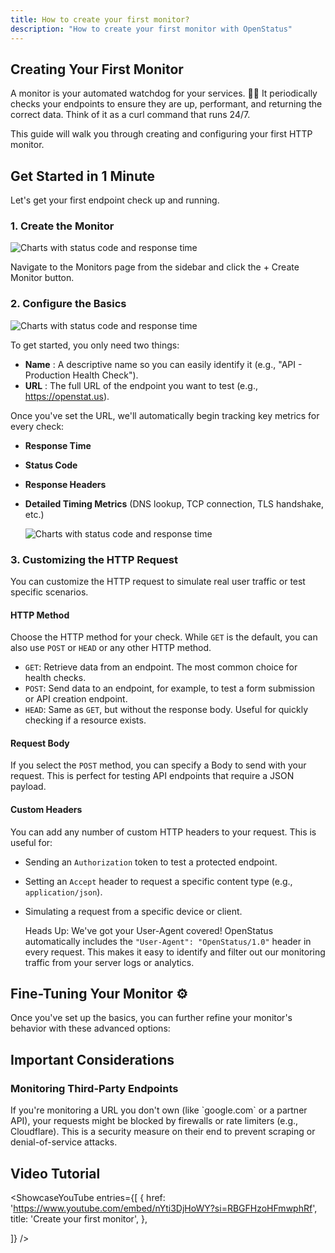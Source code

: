```yaml
---
title: How to create your first monitor?
description: "How to create your first monitor with OpenStatus"
---
```






## Creating Your First Monitor

A monitor is your automated watchdog for your services. 🕵️‍♀️ It periodically checks your endpoints to ensure they are up, performant, and returning the correct data. Think of it as a curl command that runs 24/7.

This guide will walk you through creating and configuring your first HTTP monitor.


## Get Started in 1 Minute

Let's get your first endpoint check up and running.

### 1. Create the Monitor

  <Image
    src={createMonitor}
    alt="Charts with status code and response time"
  />

Navigate to the Monitors page from the sidebar and click the + Create Monitor button.




### 2. Configure the Basics

  <Image
    src={createMonitor2}
    alt="Charts with status code and response time"
  />

To get started, you only need two things:
- **Name** : A descriptive name so you can easily identify it (e.g., "API - Production Health Check").
- **URL** : The full URL of the endpoint you want to test (e.g., https://openstat.us).

Once you've set the URL, we'll automatically begin tracking key metrics for every check:
- **Response Time**
- **Status Code**
- **Response Headers**
- **Detailed Timing Metrics** (DNS lookup, TCP connection, TLS handshake, etc.)


  <Image
    src={monitorOverview}
    alt="Charts with status code and response time"
  />


### 3. Customizing the HTTP Request

You can customize the HTTP request to simulate real user traffic or test specific scenarios.

#### HTTP Method

Choose the HTTP method for your check. While `GET` is the default, you can also use `POST` or `HEAD` or any other HTTP method.

- `GET`: Retrieve data from an endpoint. The most common choice for health checks.
- `POST`: Send data to an endpoint, for example, to test a form submission or API creation endpoint.
- `HEAD`: Same as `GET`, but without the response body. Useful for quickly checking if a resource exists.

#### Request Body

If you select the `POST` method, you can specify a Body to send with your request. This is perfect for testing API endpoints that require a JSON payload.

#### Custom Headers

You can add any number of custom HTTP headers to your request. This is useful for:

- Sending an `Authorization` token to test a protected endpoint.
- Setting an `Accept` header to request a specific content type (e.g., `application/json`).
- Simulating a request from a specific device or client.

    Heads Up: We've got your User-Agent covered!
    OpenStatus automatically includes the `"User-Agent": "OpenStatus/1.0"` header in every request. This makes it easy to identify and filter out our monitoring traffic from your server logs or analytics.



## Fine-Tuning Your Monitor ⚙️

Once you've set up the basics, you can further refine your monitor's behavior with these advanced options:

<CardGrid>
    <LinkCard
        title="Assertions"
        href="/monitoring/customization/assertions"
    />
    <LinkCard
        title="Frequency"
        href="/monitoring/customization/frequency"
    />
    <LinkCard
        title="Locations"
        href="/monitoring/customization/locations"
    />
    <LinkCard
        title="Timing"
        href="/monitoring/customization/timing"
    />
</CardGrid>



## Important Considerations
### Monitoring Third-Party Endpoints
<Aside>If you're monitoring a URL you don't own (like `google.com` or a partner API), your requests might be blocked by firewalls or rate limiters (e.g., Cloudflare). This is a security measure on their end to prevent scraping or denial-of-service attacks.</Aside>



## Video Tutorial

<ShowcaseYouTube
  entries={[
    {
      href: 'https://www.youtube.com/embed/nYti3DjHoWY?si=RBGFHzoHFmwphRf',
      title: 'Create your first monitor',
    },

  ]}
/>
